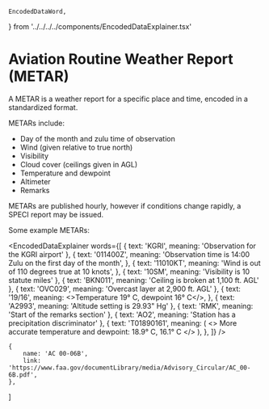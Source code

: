     EncodedDataWord,
} from '../../../../components/EncodedDataExplainer.tsx'


# Aviation Routine Weather Report (METAR)

A METAR is a weather report for a specific place and time, encoded in a
standardized format.

METARs include:

-   Day of the month and zulu time of observation
-   Wind (given relative to true north)
-   Visibility
-   Cloud cover (ceilings given in AGL)
-   Temperature and dewpoint
-   Altimeter
-   Remarks

METARs are published hourly, however if conditions change rapidly, a SPECI
report may be issued.

Some example METARs:

<EncodedDataExplainer
    words={[
        { text: 'KGRI', meaning: 'Observation for the KGRI airport' },
        {
            text: '011400Z',
            meaning:
                'Observation time is 14:00 Zulu on the first day of the month',
        },
        {
            text: '11010KT',
            meaning: 'Wind is out of 110 degrees true at 10 knots',
        },
        { text: '10SM', meaning: 'Visibility is 10 statute miles' },
        { text: 'BKN011', meaning: 'Ceiling is broken at 1,100 ft. AGL' },
        { text: 'OVC029', meaning: 'Overcast layer at 2,900 ft. AGL' },
        {
            text: '19/16',
            meaning: <>Temperature 19&deg; C, dewpoint 16&deg; C</>,
        },
        { text: 'A2993', meaning: 'Altitude setting is 29.93" Hg' },
        { text: 'RMK', meaning: 'Start of the remarks section' },
        { text: 'AO2', meaning: 'Station has a precipitation discriminator' },
        {
            text: 'T01890161',
            meaning: (
                <>
                    More accurate temperature and dewpoint: 18.9&deg; C,
                    16.1&deg; C
                </>
            ),
        },
    ]}
/>

    {
        name: 'AC 00-06B',
        link: 'https://www.faa.gov/documentLibrary/media/Advisory_Circular/AC_00-6B.pdf',
    },
]
